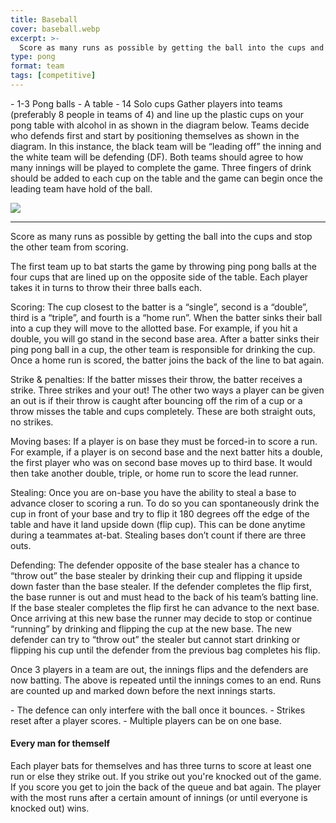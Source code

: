 ```yaml
---
title: Baseball
cover: baseball.webp
excerpt: >-
  Score as many runs as possible by getting the ball into the cups and stop the other team from scoring.
type: pong
format: team
tags: [competitive]
---
```


<GameHero
  cover="/images/baseball.webp"
  alt="Baseball"
/>

<GameSection title="Equipment" icon="/images/liquor.webp">
-   1-3 Pong balls
-   A table
-   14 Solo cups
</GameSection>

<GameSection title="Setup" icon="/images/settings.webp">
Gather players into teams (preferably 8 people in teams of 4) and line up the plastic cups on your pong table with alcohol in as shown in the diagram below. Teams decide who defends first and start by positioning themselves as shown in the diagram. In this instance, the black team will be “leading off” the inning and the white team will be defending (DF). Both teams should agree to how many innings will be played to complete the game. Three fingers of drink should be added to each cup on the table and the game can begin once the leading team have hold of the ball.

![](/images/baseballsetup.webp)

* * *
</GameSection>

<GameSection title="Aim of the Game" icon="/images/target.webp">
<p>Score as many runs as possible by getting the ball into the cups and stop the other team from scoring.</p>
</GameSection>

<GameSection title="How to Play" icon="/images/question.webp">
The first team up to bat starts the game by throwing ping pong balls at the four cups that are lined up on the opposite side of the table. Each player takes it in turns to throw their three balls each.

Scoring: The cup closest to the batter is a “single”, second is a “double”, third is a “triple”, and fourth is a “home run”. When the batter sinks their ball into a cup they will move to the allotted base. For example, if you hit a double, you will go stand in the second base area. After a batter sinks their ping pong ball in a cup, the other team is responsible for drinking the cup. Once a home run is scored, the batter joins the back of the line to bat again.

Strike & penalties: If the batter misses their throw, the batter receives a strike. Three strikes and your out! The other two ways a player can be given an out is if their throw is caught after bouncing off the rim of a cup or a throw misses the table and cups completely. These are both straight outs, no strikes.

Moving bases: If a player is on base they must be forced-in to score a run. For example, if a player is on second base and the next batter hits a double, the first player who was on second base moves up to third base. It would then take another double, triple, or home run to score the lead runner.

Stealing: Once you are on-base you have the ability to steal a base to advance closer to scoring a run. To do so you can spontaneously drink the cup in front of your base and try to flip it 180 degrees off the edge of the table and have it land upside down (flip cup). This can be done anytime during a teammates at-bat. Stealing bases don’t count if there are three outs.

Defending: The defender opposite of the base stealer has a chance to “throw out” the base stealer by drinking their cup and flipping it upside down faster than the base stealer. If the defender completes the flip first, the base runner is out and must head to the back of his team’s batting line. If the base stealer completes the flip first he can advance to the next base. Once arriving at this new base the runner may decide to stop or continue “running” by drinking and flipping the cup at the new base. The new defender can try to “throw out” the stealer but cannot start drinking or flipping his cup until the defender from the previous bag completes his flip.

Once 3 players in a team are out, the innings flips and the defenders are now batting. The above is repeated until the innings comes to an end. Runs are counted up and marked down before the next innings starts.
</GameSection>

<GameSection title="Rules" icon="/images/rules.webp">
-   The defence can only interfere with the ball once it bounces.
-   Strikes reset after a player scores.
-   Multiple players can be on one base.
</GameSection>

<GameSection title="Special Edition" icon="/images/special.webp">

<h4>Every man for themself</h4>

<p>Each player bats for themselves and has three turns to score at least one run or else they strike out. If you strike out you're knocked out of the game. If you score you get to join the back of the queue and bat again. The player with the most runs after a certain amount of innings (or until everyone is knocked out) wins.</p>
</GameSection>

<ShareButtons title="Baseball" />

<FeedbackCard>
</FeedbackCard>
